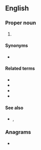 {{also|chr|CHR}}
==English==

===Proper noun===
{{en-proper noun}}

# {{abbreviation of|en|Chronicles}}

====Synonyms====
* {{l|en|Chron.}}

====Related terms====
* {{l|en|1 Chr}}
* {{l|en|2 Chr}}
* {{l|en|1 Chron.}}
* {{l|en|2 Chron.}}

====See also====
* {{l|en|n.Chr.}}, {{l|en|v.Chr.}}

===Anagrams===
* {{anagrams|en|a=chr|CRH|HCR|HRC|RCH}}